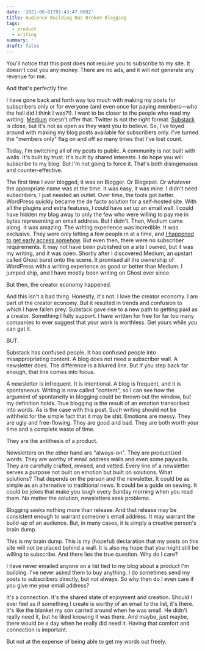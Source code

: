 ```yaml
---
date: '2021-06-01T01:43:47.000Z'
title: Audience Building Has Broken Blogging
tags:
  - product
  - writing
summary: ''
draft: false
---
```

  You'll notice that this post does not require you to subscribe to my site. It doesn't cost you any money. There are no ads, and it will not generate any revenue for me.

And that's perfectly fine.

I have gone back and forth way too much with making my posts for subscribers only or for everyone (and even once for paying members—who the hell did I think I was?!). I want to be closer to the people who read my writing. [Medium](<https://medium.com>) doesn't offer that. Twitter is not the right format. [Substack](<https://substack.com>) is close, but it's not as open as they want you to believe. So, I've toyed around with making my blog posts available for subscribers only. I've turned the "members only" flag on and off so many times that I've lost count.

Today, I'm switching all of my posts to public. A community is not built with walls. It's built by trust. It's built by shared interests. I do hope you will subscribe to my blog. But I'm not going to force it. That's both disingenuous and counter-effective.

The first time I ever blogged, it was on Blogger. Or Blogspot. Or whatever the appropriate name was at the time. It was easy, it was mine. I didn't need subscribers, I just needed an outlet. Over time, the tools got better. WordPress quickly became the de facto solution for a self-hosted site. With all the plugins and extra features, I could have set up an email wall. I could have hidden my blog away to only the few who were willing to pay me in bytes representing an email address. But I didn't. Then, Medium came along. It was amazing. The writing experience was incredible. It was exclusive. They were only letting a few people in at a time, and [I happened to get early access somehow](<https://medium.com/@the5_5hole/college-is-nothing-more-than-a-small-business-loan-74ca53be0588>). But even then, there were no subscriber requirements. It may not have been published on a site I owned, but it was my writing, and it was open. Shortly after I discovered Medium, an upstart called Ghost burst onto the scene. It promised all the ownership of WordPress with a writing experience as good or better than Medium. I jumped ship, and I have mostly been writing on Ghost ever since.

But then, the creator economy happened.

And this isn't a bad thing. Honestly, it's not. I love the creator economy. I am part of the creator economy. But it resulted in trends and confusion to which I have fallen prey. Substack gave rise to a new path to getting paid as a creator. Something I fully support. I have written for free for far too many companies to ever suggest that your work is worthless. Get yours while you can get it.

BUT.

Substack has confused people. It has confused people into misappropriating content. A blog does not need a subscriber wall. A newsletter does. The difference is a blurred line. But if you step back far enough, that line comes into focus.

A newsletter is infrequent. It is intentional. A blog is frequent, and it is spontaneous. Writing is now called "content", so I can see how the argument of spontaneity in blogging could be thrown out the window, but my definition holds. True blogging is the result of an emotion transcribed into words. As is the case with this post. Such writing should not be withheld for the simple fact that it may be shit. Emotions are messy. They are ugly and free-flowing. They are good and bad. They are both worth your time and a complete waste of time.

They are the antithesis of a product.

Newsletters on the other hand are "always-on". They are productized words. They are worthy of email address walls and even some paywalls. They are carefully crafted, revised, and vetted. Every line of a newsletter serves a purpose not built on emotion but built on solutions. What solutions? That depends on the person and the newsletter. It could be as simple as an alternative to traditional news. It could be a guide on sewing. It could be jokes that make you laugh every Sunday morning when you read them. No matter the solution, newsletters seek problems.

Blogging seeks nothing more than release. And that release may be consistent enough to warrant someone's email address. It may warrant the build-up of an audience. But, in many cases, it is simply a creative person's brain dump.

This is my brain dump. This is my (hopeful) declaration that my posts on this site will not be placed behind a wall. It is also my hope that you might still be willing to subscribe. And there lies the true question. Why do I care?

I have never emailed anyone on a list tied to my blog about a product I'm building. I've never asked them to buy anything. I do sometimes send my posts to subscribers directly, but not always. So why then do I even care if you give me your email address?

It's a connection. It's the shared state of enjoyment and creation. Should I ever feel as if something I create is worthy of an email to the list, it's there. It's like the blanket my son carried around when he was small. He didn't really need it, but he liked knowing it was there. And maybe, just maybe, there would be a day when he really did need it. Having that comfort and connection is important.

But not at the expense of being able to get my words out freely.


  

